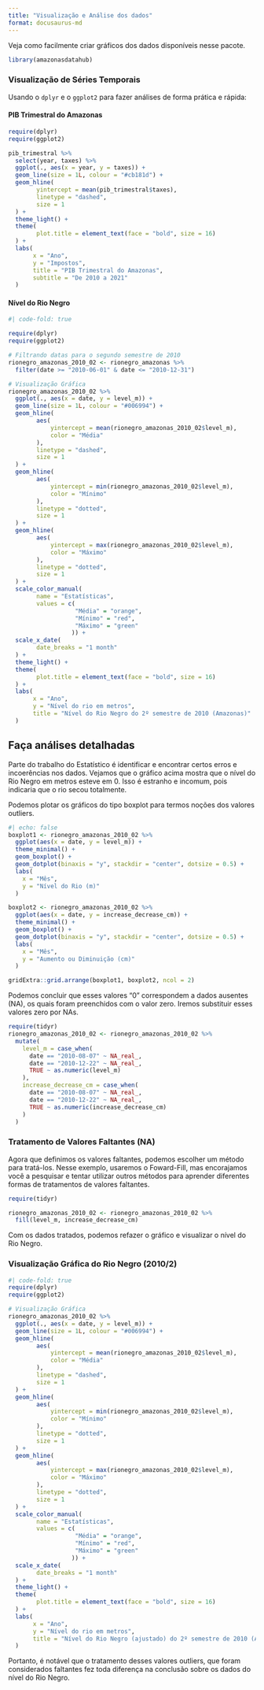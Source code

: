 ```yaml
---
title: "Visualização e Análise dos dados"
format: docusaurus-md
---
```


Veja como facilmente criar gráficos dos dados disponíveis nesse pacote.

```r
library(amazonasdatahub)
```

### Visualização de Séries Temporais

Usando o `dplyr` e o `ggplot2` para fazer análises de forma prática e rápida:


#### PIB Trimestral do Amazonas

```r
require(dplyr)
require(ggplot2)

pib_trimestral %>%
  select(year, taxes) %>%
  ggplot(., aes(x = year, y = taxes)) +
  geom_line(size = 1L, colour = "#cb181d") +
  geom_hline(
        yintercept = mean(pib_trimestral$taxes),
        linetype = "dashed",
        size = 1
  ) +
  theme_light() +
  theme(
        plot.title = element_text(face = "bold", size = 16)
  ) +
  labs(
       x = "Ano",
       y = "Impostos",
       title = "PIB Trimestral do Amazonas",
       subtitle = "De 2010 a 2021"
  )
```


#### Nível do Rio Negro

```r
#| code-fold: true

require(dplyr)
require(ggplot2)

# Filtrando datas para o segundo semestre de 2010
rionegro_amazonas_2010_02 <- rionegro_amazonas %>%
  filter(date >= "2010-06-01" & date <= "2010-12-31")

# Visualização Gráfica
rionegro_amazonas_2010_02 %>%
  ggplot(., aes(x = date, y = level_m)) +
  geom_line(size = 1L, colour = "#006994") +
  geom_hline(
        aes(
            yintercept = mean(rionegro_amazonas_2010_02$level_m),
            color = "Média"
        ),
        linetype = "dashed",
        size = 1
  ) +
  geom_hline(
        aes(
            yintercept = min(rionegro_amazonas_2010_02$level_m),
            color = "Mínimo"
        ),
        linetype = "dotted",
        size = 1
  ) +
  geom_hline(
        aes(
            yintercept = max(rionegro_amazonas_2010_02$level_m),
            color = "Máximo"
        ),
        linetype = "dotted",
        size = 1
  ) +
  scale_color_manual(
        name = "Estatísticas",
        values = c(
                   "Média" = "orange",
                   "Mínimo" = "red",
                   "Máximo" = "green"
                  )) +
  scale_x_date(
        date_breaks = "1 month"
  ) +
  theme_light() +
  theme(
        plot.title = element_text(face = "bold", size = 16)
  ) +
  labs(
       x = "Ano",
       y = "Nível do rio em metros",
       title = "Nível do Rio Negro do 2º semestre de 2010 (Amazonas)"
  )
```

## Faça análises detalhadas

Parte do trabalho do Estatístico é identificar e encontrar certos erros e incoerências nos dados. Vejamos que o gráfico acima mostra que o nível do Rio Negro em metros esteve em 0. Isso é estranho e incomum, pois indicaria que o rio secou totalmente.

Podemos plotar os gráficos do tipo boxplot para termos noções dos valores outliers.

```r
#| echo: false
boxplot1 <- rionegro_amazonas_2010_02 %>%
  ggplot(aes(x = date, y = level_m)) +
  theme_minimal() +
  geom_boxplot() +
  geom_dotplot(binaxis = "y", stackdir = "center", dotsize = 0.5) +
  labs(
    x = "Mês",
    y = "Nível do Rio (m)"
  )

boxplot2 <- rionegro_amazonas_2010_02 %>%
  ggplot(aes(x = date, y = increase_decrease_cm)) +
  theme_minimal() +
  geom_boxplot() +
  geom_dotplot(binaxis = "y", stackdir = "center", dotsize = 0.5) +
  labs(
    x = "Mês",
    y = "Aumento ou Diminuição (cm)"
  )

gridExtra::grid.arrange(boxplot1, boxplot2, ncol = 2)
```

Podemos concluir que esses valores "0" correspondem a dados ausentes (NA), os quais foram preenchidos com o valor zero. Iremos substituir esses valores zero por NAs.

```r
require(tidyr)
rionegro_amazonas_2010_02 <- rionegro_amazonas_2010_02 %>%
  mutate(
    level_m = case_when(
      date == "2010-08-07" ~ NA_real_,
      date == "2010-12-22" ~ NA_real_,
      TRUE ~ as.numeric(level_m)
    ),
    increase_decrease_cm = case_when(
      date == "2010-08-07" ~ NA_real_,
      date == "2010-12-22" ~ NA_real_,
      TRUE ~ as.numeric(increase_decrease_cm)
    )
  )
```

### Tratamento de Valores Faltantes (NA)

Agora que definimos os valores faltantes, podemos escolher um método para tratá-los. Nesse exemplo, usaremos o Foward-Fill, mas encorajamos você a pesquisar e tentar utilizar outros métodos para aprender diferentes formas de tratamentos de valores faltantes.

```r
require(tidyr)

rionegro_amazonas_2010_02 <- rionegro_amazonas_2010_02 %>%
  fill(level_m, increase_decrease_cm)
```

Com os dados tratados, podemos refazer o gráfico e visualizar o nível do Rio Negro.

### Visualização Gráfica do Rio Negro (2010/2)

```r
#| code-fold: true
require(dplyr)
require(ggplot2)

# Visualização Gráfica
rionegro_amazonas_2010_02 %>%
  ggplot(., aes(x = date, y = level_m)) +
  geom_line(size = 1L, colour = "#006994") +
  geom_hline(
        aes(
            yintercept = mean(rionegro_amazonas_2010_02$level_m),
            color = "Média"
        ),
        linetype = "dashed",
        size = 1
  ) +
  geom_hline(
        aes(
            yintercept = min(rionegro_amazonas_2010_02$level_m),
            color = "Mínimo"
        ),
        linetype = "dotted",
        size = 1
  ) +
  geom_hline(
        aes(
            yintercept = max(rionegro_amazonas_2010_02$level_m),
            color = "Máximo"
        ),
        linetype = "dotted",
        size = 1
  ) +
  scale_color_manual(
        name = "Estatísticas",
        values = c(
                   "Média" = "orange",
                   "Mínimo" = "red",
                   "Máximo" = "green"
                  )) +
  scale_x_date(
        date_breaks = "1 month"
  ) +
  theme_light() +
  theme(
        plot.title = element_text(face = "bold", size = 16)
  ) +
  labs(
       x = "Ano",
       y = "Nível do rio em metros",
       title = "Nível do Rio Negro (ajustado) do 2º semestre de 2010 (Amazonas)"
  )
```

Portanto, é notável que o tratamento desses valores outliers, que foram considerados faltantes fez toda diferença na conclusão sobre os dados do nível do Rio Negro.


